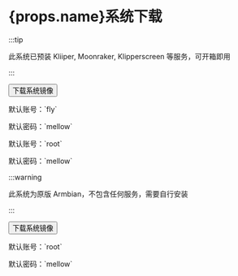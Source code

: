 
# {props.name}系统下载

<Tabs>
  <TabItem value="flyos" label="FLYOS(基于Armbian)" default>

:::tip

此系统已预装 Kliiper, Moonraker, Klipperscreen 等服务，可开箱即用

:::

<Button variant="contained" disableElevation href="https://cdn.mellow.klipper.cn/IMG/Build/FLY-v3.2_Flypilite2_bullseye_current_5.10.85.img.xz">下载系统镜像</Button>

<Tabs>
<TabItem value="fly" label="普通用户" default>
<p>默认账号：`fly`</p>
<p>默认密码：`mellow`</p>
  </TabItem>
  <TabItem value="root" label="root用户" default>
<p>默认账号：`root`</p>
<p>默认密码：`mellow`</p>
  </TabItem>
</Tabs>
  </TabItem>
<TabItem value="armbian" label="原版Armbian">

:::warning

此系统为原版 Armbian，不包含任何服务，需要自行安装

:::

<Button variant="contained" color="success" disableElevation href="https://cdn.mellow.klipper.cn/IMG/Build/Armbian_Flypilite2_bullseye_current_5.10.85.img.xz">下载系统镜像</Button>

<p>默认账号：`root`</p>
<p>默认密码：`mellow`</p>

  </TabItem>
</Tabs>
